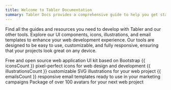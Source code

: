 ```yaml
---
title: Welcome to Tabler Documentation
summary: Tabler Docs provides a comprehensive guide to help you get started with the Tabler ecosystem, including its UI components, plugins, and icons. Explore detailed documentation to understand and leverage the full potential of Tabler in your projects.
---
```


<ResponsiveImage src="/docs/tabler.png" src-dark="/docs/tabler-dark.png" alt="Tabler" width="816" height="620" className="mb-4" />

Find all the guides and resources you need to develop with Tabler and our other tools. Explore our UI components, icons, illustrations, and email templates to enhance your web development experience. Our tools are designed to be easy to use, customizable, and fully responsive, ensuring that your projects look great on any device.

<Cards>
   <Card title="UI Components" href="/docs/ui" icon="paint">Free and open source web application UI kit based on Bootstrap</Card>
   <Card title="Icons" href="/docs/icons" icon="ghost">{{ iconsCount }} pixel-perfect icons for web design and development</Card>
   <Card title="Illustrations" href="/docs/illustrations" icon="brand-figma">{{ illustrationsCount }} customizable SVG illustrations for your web project</Card>
   <Card title="Email Templates" href="/docs/emails" icon="mail">{{ emailsCount }} responsive email templates ready to use in your marketing campaigns</Card>
   <Card title="Avatars" icon="user-circle" disabled badge="Comming soon">Package of over 100 avatars for your next web project</Card>
</Cards>
